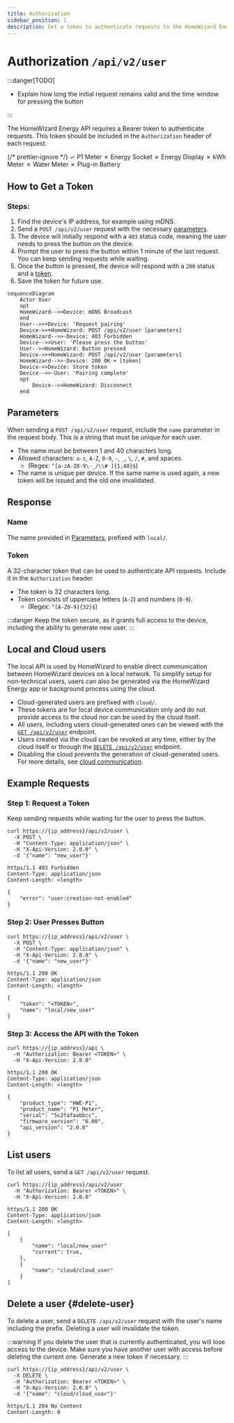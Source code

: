 ```yaml
---
title: Authorization
sidebar_position: 1
description: Get a token to authenticate requests to the HomeWizard Energy API.
---
```



# Authorization `/api/v2/user`

:::danger[TODO]

-   Explain how long the initial request remains valid and the time window for pressing the button

:::

<PreliminaryWarning />

The HomeWizard Energy API requires a Bearer token to authenticate requests. This token should be included in the `Authorization` header of each request.

{/* prettier-ignore */}
<Badge color='hw-green'>✓ P1 Meter</Badge>
<Badge color='hw-red'>✗ Energy Socket</Badge>
<Badge color='hw-red'>✗ Energy Display</Badge>
<Badge color='hw-red'>✗ kWh Meter</Badge>
<Badge color='hw-red'>✗ Water Meter</Badge>
<Badge color='hw-red'>✗ Plug-in Battery</Badge>

## How to Get a Token

### Steps:

1. Find the device's IP address, for example using mDNS.
2. Send a `POST /api/v2/user` request with the necessary [parameters](#parameters).
3. The device will initially respond with a `403` status code, meaning the user needs to press the button on the device.
4. Prompt the user to press the button within 1 minute of the last request. You can keep sending requests while waiting.
5. Once the button is pressed, the device will respond with a `200` status and a [token](#token).
6. Save the token for future use.

```mermaid
sequenceDiagram
    Actor User
    opt
    HomeWizard-->>Device: mDNS Broadcast
    end
    User-->>+Device: 'Request pairing'
    Device->>+HomeWizard: POST /api/v2/user [parameters]
    HomeWizard-->>-Device: 403 Forbidden
    Device-->>User: 'Please press the button'
    User-->>HomeWizard: Button pressed
    Device->>+HomeWizard: POST /api/v2/user [parameters]
    HomeWizard-->>-Device: 200 OK + [token]
    Device->>Device: Store token
    Device-->>-User: 'Pairing complete'
    opt
        Device-->>HomeWizard: Disconnect
    end
```

## Parameters

When sending a `POST /api/v2/user` request, include the `name` parameter in the request body. This is a string that must be unique for each user.

-   The name must be between 1 and 40 characters long.
-   Allowed characters: `a-z`, `A-Z`, `0-9`, `-`, `_`, `\`, `/`, `#`, and spaces.
    -   (Regex: `^[a-zA-Z0-9\-_/\\# ]{1,40}$`)
-   The name is unique per device. If the same name is used again, a new token will be issued and the old one invalidated.

## Response

### Name

The name provided in [Parameters](#parameters), prefixed with `local/`.

### Token

A 32-character token that can be used to authenticate API requests. Include it in the `Authorization` header.

-   The token is 32 characters long.
-   Token consists of uppercase letters (`A-Z`) and numbers (`0-9`).
    -   (Regex: `^[A-Z0-9]{32}$`)

:::danger
Keep the token secure, as it grants full access to the device, including the ability to generate new user.
:::

## Local and Cloud users

The local API is used by HomeWizard to enable direct communication between HomeWizard devices on a local network. To simplify setup for non-technical users, users can also be generated via the HomeWizard Energy app or background process using the cloud.

-   Cloud-generated users are prefixed with `cloud/`.
-   These tokens are for local device communication only and do not provide access to the cloud nor can be used by the cloud itself.
-   All users, including users cloud-generated ones can be viewed with the [`GET /api/v2/user`](#list-users) endpoint.
-   Users created via the cloud can be revoked at any time, either by the cloud itself or through the [`DELETE /api/v2/user`](#delete-user) endpoint.
-   Disabling the cloud prevents the generation of cloud-generated users. For more details, see [cloud communication](/docs/v2/system#cloud-communication).

## Example Requests

### Step 1: Request a Token

Keep sending requests while waiting for the user to press the button.

```http title="Request"
curl https://{ip_address}/api/v2/user \
  -X POST \
  -H "Content-Type: application/json" \
  -H "X-Api-Version: 2.0.0" \
  -d '{"name": "new_user"}'
```

```http title="Response"
https/1.1 403 Forbidden
Content-Type: application/json
Content-Length: <length>

{
    "error": "user:creation-not-enabled"
}
```

### Step 2: User Presses Button

```http title="Request"
curl https://{ip_address}/api/v2/user \
  -X POST \
  -H "Content-Type: application/json" \
  -H "X-Api-Version: 2.0.0" \
  -d '{"name": "new_user"}'
```

```http title="Response"
https/1.1 200 OK
Content-Type: application/json
Content-Length: <length>

{
    "token": "<TOKEN>",
    "name": "local/new_user"
}
```

### Step 3: Access the API with the Token

```http title="Request"
curl https://{ip_address}/api \
  -H "Authorization: Bearer <TOKEN>" \
  -H "X-Api-Version: 2.0.0"
```

```http title="Response"
https/1.1 200 OK
Content-Type: application/json
Content-Length: <length>

{
    "product_type": "HWE-P1",
    "product_name": "P1 Meter",
    "serial": "5c2fafaabbcc",
    "firmware_version": "6.00",
    "api_version": "2.0.0"
}
```

## List users

To list all users, send a `GET /api/v2/user` request.

```http title="Request"
curl https://{ip_address}/api/v2/user
  -H "Authorization: Bearer <TOKEN>" \
  -H "X-Api-Version: 2.0.0"
```

```http title="Response"
https/1.1 200 OK
Content-Type: application/json
Content-Length: <length>

[
    {
        "name": "local/new_user"
        "current": true,
    },
    {
        "name": "cloud/cloud_user"
    }
]
```

## Delete a user {#delete-user}

To delete a user, send a `DELETE /api/v2/user` request with the user's name including the prefix. Deleting a user will invalidate the token.

:::warning
If you delete the user that is currently authenticated, you will lose access to the device. Make sure you have another user with access before deleting the current one. Generate a new token if necessary.
:::

```http title="Request"
curl https://{ip_address}/api/v2/user \
  -X DELETE \
  -H "Authorization: Bearer <TOKEN>" \
  -H "X-Api-Version: 2.0.0" \
  -d '{"name": "cloud/cloud_user"}'
```

```http title="Response"
https/1.1 204 No Content
Content-Length: 0
```

